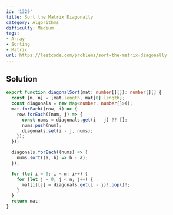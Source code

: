 ```yaml
---
id: '1329'
title: Sort the Matrix Diagonally
category: Algorithms
difficulty: Medium
tags:
- Array
- Sorting
- Matrix
url: https://leetcode.com/problems/sort-the-matrix-diagonally
---
```


## Solution

```typescript filename="solution.ts" copy
export function diagonalSort(mat: number[][]): number[][] {
  const [m, n] = [mat.length, mat[0].length];
  const diagonals = new Map<number, number[]>();
  mat.forEach((row, i) => {
    row.forEach((num, j) => {
      const nums = diagonals.get(i - j) ?? [];
      nums.push(num);
      diagonals.set(i - j, nums);
    });
  });

  diagonals.forEach((nums) => {
    nums.sort((a, b) => b - a);
  });

  for (let i = 0; i < m; i++) {
    for (let j = 0; j < n; j++) {
      mat[i][j] = diagonals.get(i - j)!.pop()!;
    }
  }
  return mat;
}
```

